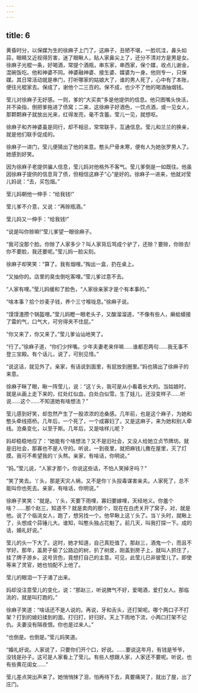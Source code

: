 ```yaml
---
---
---
```

title: 6
---



黄昏时分，以保媒为生的徐麻子上门了。这麻子，丑陋不堪，一脸坑洼，鼻头如蒜，眼睛又近视得厉害，迷了眼瞅人，贴人家鼻尖上了，还分不清对方是男是女。徐麻子光棍一条，好喝酒，常提个酒瓶，串东家，串西家，保个媒，收点儿谢金，混碗饭吃。他和神婆不同。神婆融神婆、接生婆、媒婆为一身。他则专一，只保媒。其日常活动就是串门，打听哪家的姑娘大了，谁的男人死了，心中有了本账，便往光棍家去。保成了，谢他个二三百的。保不成，也少不了他的喝酒抽烟钱。

莹儿对徐麻子无好感。一则，爹的“大买卖”多是他提供的信息。他只图嘴头快活，并不染指，倒把爹拖进了债窝；二来，这徐麻子好酒色，一饮点酒，或一见女人，那颗颗麻子就放出光来，红得发亮，毫不含蓄。莹儿一见，就想呕。

徐麻子和齐神婆虽是同行，却不相忌，常常联手，互通信息。莹儿和兰兰的换亲，就是他们联手促成的。

徐麻子一进门，莹儿便猜出了他的来意。憨头尸骨未寒，便有人为她张罗男人了。她感到好笑。

因为徐麻子老提供骗人信息，莹儿妈对他格外不客气。莹儿爹倒是一如既往。他虽因徐麻子提供的信息背了债，但相信这麻子“心”是好的。徐麻子一进来，他就对莹儿妈说：“去，买包烟。”

莹儿妈朝他一伸手：“给我钱!”

莹儿爹不介意，又说：“再赊瓶酒。”

莹儿妈又一伸手：“给我钱!”

“说是叫你赊嘛!”莹儿爹望一眼徐麻子。

“我可没那个脸。你赊了人家多少？叫人家背后骂成个驴了，还赊？要赊，你赊去!你不要脸，我还要呢。”莹儿妈一脸尖刻。

徐麻子却笑笑：“算了。我有烟哩。”掏出一盒，扔在桌上。

“又抽你的。店里的臭虫倒吃客哩。”莹儿爹过意不去。

“人家有哩。”莹儿妈缓和了脸色，“人家徐亲家才是个有本事的。”

“啥本事？拾个炒麦子钱，养个三寸喉咙息。”徐麻子说。

“馍馍渣攒个锅盔哩。”莹儿妈瞪一眼老头子，又酸溜溜道，“不像有些人，癞蛤蟆接了雷的气，口气大，可穷得夹不住屁。”

“你又来了，你又来了。”莹儿爹讪讪地笑了。

“行了。”徐麻子道，“你们少拌嘴。少年夫妻老来伴嘛……谁都忍两句……我无事不登三宝殿。有个话儿，说了，可别见怪。”

“说这话，就见外了。亲家，有话说到面里，有屁放到圈里。”妈也猜出了徐麻子的来意。

徐麻子眯了眼，瞅一阵莹儿，说：“这丫头，我可是从小看着长大的。当姑娘时，就是从画上走下来的，红处红似血，白处白似雪。生了娃儿，还没变样子……听说……这个……不知道她有啥想法？”

莹儿感到好笑，却忽然产生了一股浓浓的沧桑感。几年前，也是这个麻子，为她和憨头牵线搭桥。几年后，一个死了，一个成寡妇了。又是这麻子，来为她和别人牵线。沧桑变化，以至于斯。几年后，又是啥样儿呢？

妈却稳稳地应了：“她能有个啥想法？又不是旧社会，又没人给她立贞节牌坊。就是旧社会，那寡也不是人守的。听说，一到夜里，就把麻钱儿撒在屋里，灭了灯摸。我可不希望我的丫头熬。亲家，有啥话，你明说。”

“妈。”莹儿说，“人家才那个。你说这些话，不怕人笑掉牙吗？”

“笑了笑去。丫头，那是天灾人祸，又不是你丫头投毒谋害亲夫。人家死了，总不能叫你也死去。亲家，有啥话，你明说。”

徐麻子笑笑：“就是。丫头，天要下雨哩，寡妇要嫁哩，天经地义。你羞个啥？……那个赵三，知道不？就是卖肉的那个，现在在白虎关开了窝子，对，就是他。说了个临洮女人，跑了，想另找一个。他早瞅上这丫头了。当丫头时，就瞅上了，头想成个蒜锤儿大。谁知，叫憨头独占花魁了。前几天，叫我打探一下。成的话，婚礼好说。”

莹儿的头一下大了。这时，她才知道，自己真贬值了。那赵三，酒鬼一个，而且不学好。那年，盖房子偷了公路边的树，扒了树皮，刚盖到房子上，就叫人抓住了，挂了牌子游乡。这号货色，竟想打自己的主意。可见，此莹儿已非彼莹儿了。即使等来了灵官，她也怕配不上他了。

莹儿的眼泪一下子涌了出来。

妈却没注意莹儿的变化，说：“那赵三，听说脾气不好，爱喝酒，爱打女人。那临洮的，就是叫打跑的。”

徐麻子笑道：“啥话还不是人说的。再说，牙和舌头，还打架呢。哪个两口子不打架？打到的媳妇揉到的面。打归打，好归好。天上下雨地下流，小两口打架不记仇。夫妻没有隔夜恨。你也是过来人。”

“也倒是。也倒是。”莹儿妈笑道。

“婚礼好说。人家说了，只要你们开个口，好说。……要说这年月，有钱是爷爷，没钱是孙子。这可是人家看上了莹儿。有些人想跟人家，人家还不要呢。听说，也有些黄花闺女……”

莹儿差点哭出声来了。她悄悄抹了泪，怕再待下去，真要痛哭了，就出了屋，出了庄门。
